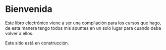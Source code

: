 # Bienvenida {.unnumbered}

Este libro electrónico viene a ser una compilación para los cursos que hago, de esta manera tengo todos mis apuntes en un solo lugar para cuando deba volver a ellos.

Este sitio está en construcción.



